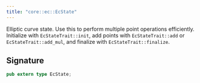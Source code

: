 ```yaml
---
title: "core::ec::EcState"
---
```


Elliptic curve state.
Use this to perform multiple point operations efficiently.
Initialize with `EcStateTrait::init`, add points with `EcStateTrait::add`
or `EcStateTrait::add_mul`, and finalize with `EcStateTrait::finalize`.



## Signature

```rust
pub extern type EcState;
```



